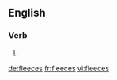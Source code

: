 ==English==

===Verb===
{{head|en|verb form}}

# {{en-third-person singular of|fleece}}

[[de:fleeces]]
[[fr:fleeces]]
[[vi:fleeces]]
